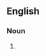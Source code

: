 ==English==

===Noun===
{{head|en|noun form|head=[[full]] [[breakfast]]s}}

# {{plural of|full breakfast|lang=en}}